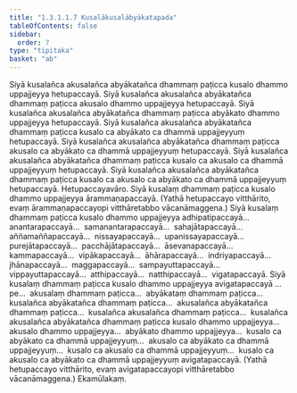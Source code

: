```yaml
---
title: "1.3.1.1.7 Kusalākusalābyākatapada"
tableOfContents: false
sidebar:
  order: 7
type: "tipitaka"
basket: "ab"
---
```



<DynamicBreadcrumb />

<Division number="32">

<Paragraph number="66">
Siyā kusalañca akusalañca abyākatañca dhammaṃ paṭicca kusalo dhammo uppajjeyya hetupaccayā. Siyā kusalañca akusalañca abyākatañca dhammaṃ paṭicca akusalo dhammo uppajjeyya hetupaccayā. Siyā kusalañca akusalañca abyākatañca dhammaṃ paṭicca abyākato dhammo uppajjeyya hetupaccayā. Siyā kusalañca akusalañca abyākatañca dhammaṃ paṭicca kusalo ca abyākato ca dhammā uppajjeyyuṃ hetupaccayā. Siyā kusalañca akusalañca abyākatañca dhammaṃ paṭicca akusalo ca abyākato ca dhammā uppajjeyyuṃ hetupaccayā. Siyā kusalañca akusalañca abyākatañca dhammaṃ paṭicca kusalo ca akusalo ca dhammā uppajjeyyuṃ hetupaccayā. Siyā kusalañca akusalañca abyākatañca dhammaṃ paṭicca kusalo ca akusalo ca abyākato ca dhammā uppajjeyyuṃ hetupaccayā.

</Paragraph>
</Division>

<Paragraph number="67" type="center">
Hetupaccayavāro.


</Paragraph>

<Division number="33">

<Paragraph number="68">
Siyā kusalaṃ dhammaṃ paṭicca kusalo dhammo uppajjeyya ārammaṇapaccayā.
</Paragraph>

<Paragraph number="69">
(Yathā hetupaccayo vitthārito, evaṃ ārammaṇapaccayopi vitthāretabbo vācanāmaggena.)
</Paragraph>

</Division>
<Division number="34">

<Paragraph number="70">
Siyā kusalaṃ dhammaṃ paṭicca kusalo dhammo uppajjeyya adhipatipaccayā…  anantarapaccayā…  samanantarapaccayā…  sahajātapaccayā…  aññamaññapaccayā…  nissayapaccayā…  upanissayapaccayā…  purejātapaccayā…  pacchājātapaccayā…  āsevanapaccayā…  kammapaccayā…  vipākapaccayā…  āhārapaccayā…  indriyapaccayā…  jhānapaccayā…  maggapaccayā…  sampayuttapaccayā…  vippayuttapaccayā…  atthipaccayā…  natthipaccayā…  vigatapaccayā.
</Paragraph>

</Division>
<Division number="35">

<Paragraph number="71">
Siyā kusalaṃ dhammaṃ paṭicca kusalo dhammo uppajjeyya avigatapaccayā …pe…  akusalaṃ dhammaṃ paṭicca…  abyākataṃ dhammaṃ paṭicca…  kusalañca abyākatañca dhammaṃ paṭicca…  akusalañca abyākatañca dhammaṃ paṭicca…  kusalañca akusalañca dhammaṃ paṭicca…  kusalañca akusalañca abyākatañca dhammaṃ paṭicca kusalo dhammo uppajjeyya…  akusalo dhammo uppajjeyya…  abyākato dhammo uppajjeyya…  kusalo ca abyākato ca dhammā uppajjeyyuṃ…  akusalo ca abyākato ca dhammā uppajjeyyuṃ…  kusalo ca akusalo ca dhammā uppajjeyyuṃ…  kusalo ca akusalo ca abyākato ca dhammā uppajjeyyuṃ avigatapaccayā.
</Paragraph>

<Paragraph number="72">
(Yathā hetupaccayo vitthārito, evaṃ avigatapaccayopi vitthāretabbo vācanāmaggena.)

</Paragraph>
</Division>

<Paragraph number="73" type="center">
Ekamūlakaṃ.
</Paragraph>